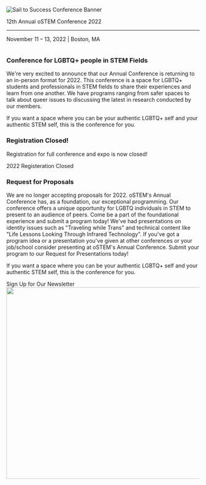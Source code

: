 

<SiteLayout>

<div className="border-b-4 border-deepwater border-solid pb-4 text-center">
    <img alt="Sail to Success Conference Banner"
         src="/images/2022/2022_lightbluebanner.png"
         className="flex w-full mx-auto"
    />
    <p className="text-5xl font-display font-black text-navy">12th Annual oSTEM Conference 2022</p>
    <hr/>
    <p className="flex justify-center text-3xl font-display">
    November 11 &ndash; 13, 2022 | Boston, MA
    </p>
</div>
<div className="grid md:grid-cols-5 mt-9">
        <div className="rounded-l md:col-span-5 tint tint-dark"><img className="rounded-l object-cover w-full h-full" src="/images/oSTEM.2019.0049_Update_BannerSize.jpg" alt=""/></div>
        <div className="rounded-r md:col-span-5 p-4 bg-tint-seamist">
            <h3>Conference for LGBTQ+ people in STEM Fields</h3>
            <p>
                We're very excited to announce that our Annual Conference is returning to an in-person format for 2022.
                This conference is a space for LGBTQ+ students and professionals in STEM fields to share their experiences and learn from one another.
                We have programs ranging from safer spaces to talk about queer issues to discussing the latest in research conducted by our members.
            </p>
            <p>
                If you want a space where you can be your authentic LGBTQ+ self and your authentic STEM self, this is the conference for you.
            </p>
        </div>
        <div className="rounded-r md:col-span-5 mt-8 border-b-4 border-l-4 border-r-4 border-ostem-blue border-solid pb-4">
            <div className="bg-ostem-blue">
                <h3 className="p-4">Registration Closed!</h3>
            </div>
            <p className="p-4">
                Registration for full conference and expo is now closed!             
            </p>
            <div className="text-xl flex justify-center p-2">
                <CTAButton onClick="/2022/registration" backgroundColor="ostem-blue"> 2022 Registeration Closed</CTAButton>
            </div>
        </div>
        <div className="rounded-r md:col-span-5 mt-8 border-b-4 border-l-4 border-r-4 border-deepwater-light border-solid pb-4">
            <div className="bg-tint-deepwater-light">
                <h3 className="p-4">Request for Proposals</h3>
            </div>
            <p className="p-4">
                We are no longer accepting proposals for 2022. oSTEM's Annual Conference has, as a foundation, our exceptional programming. 
                Our conference offers a unique opportunity for LGBTQ individuals in STEM to present to an audience of peers. 
                Come be a part of the foundational experience and submit a program today! 
                We've had presentations on identity issues such as "Traveling while Trans" and technical content like "Life Lessons Looking Through Infrared Technology". 
                If you've got a program idea or a presentation you've given at other conferences or your job/school consider presenting at oSTEM's Annual Conference. 
                Submit your program to our Request for Presentations today!
            </p>
            <p className="p-4">
                If you want a space where you can be your authentic LGBTQ+ self and your authentic STEM self, this is the conference for you.
            </p>
        </div>
    
</div>

<div className="text-xl flex justify-center p-8">
  <CTAButton onClick="https://www.ostem.org/page/newsletter">Sign Up for Our Newsletter</CTAButton>
</div>

<div className="bg-gradient-to-r from-seafoam to-navy via-deepwater">
    <ConferenceCountdown />
</div>

<div className="mt-8"> <Image src="/images/oSTEM.2019.0077.jpg" alt="" layout="responsive" width="800" height="500"/></div>

</SiteLayout>
